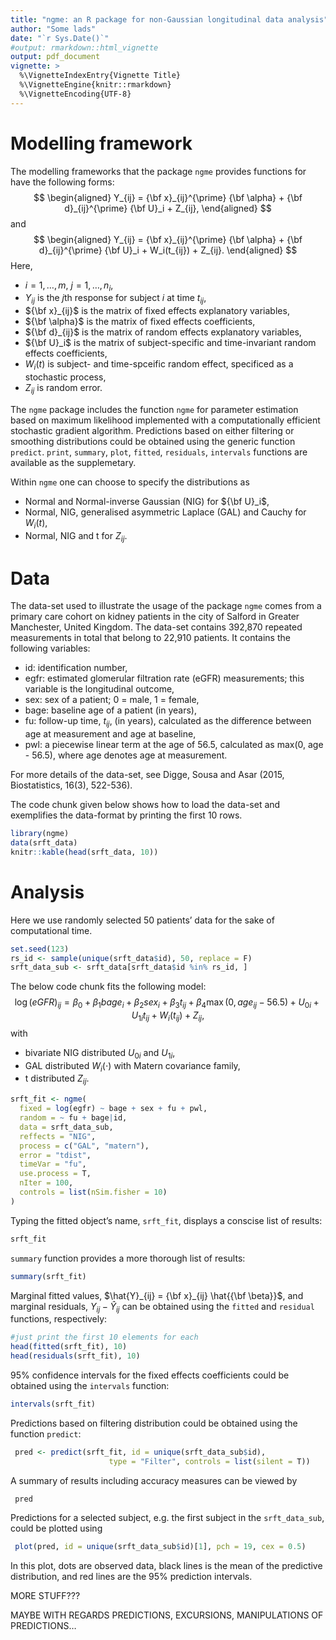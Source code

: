 ---
title: "ngme: an R package for non-Gaussian longitudinal data analysis"
author: "Some lads"
date: "`r Sys.Date()`"
#output: rmarkdown::html_vignette
output: pdf_document
vignette: >
  %\VignetteIndexEntry{Vignette Title}
  %\VignetteEngine{knitr::rmarkdown}
  %\VignetteEncoding{UTF-8}
---

# Modelling framework 

The modelling frameworks that the package `ngme` 
provides functions for have the following forms:
$$
\begin{aligned}
Y_{ij} = {\bf x}_{ij}^{\prime} {\bf \alpha} + {\bf d}_{ij}^{\prime} {\bf U}_i + Z_{ij},
\end{aligned}
$$
and
$$
\begin{aligned}
Y_{ij} = {\bf x}_{ij}^{\prime} {\bf \alpha} + {\bf d}_{ij}^{\prime} {\bf U}_i + W_i(t_{ij}) + Z_{ij}.
\end{aligned}
$$
Here, 

- $i = 1, \ldots, m$, $j = 1, \ldots, n_i$, 
- $Y_{ij}$ is the $j$th response for subject $i$ at time $t_{ij}$,
- ${\bf x}_{ij}$ is the matrix of fixed effects explanatory variables,
- ${\bf \alpha}$ is the matrix of fixed effects coefficients,
- ${\bf d}_{ij}$ is the matrix of random effects explanatory variables,
- ${\bf U}_i$ is the matrix of subject-specific and time-invariant random effects coefficients,
- $W_i(t)$ is subject- and time-spceific random effect, specificed as a stochastic process,
- $Z_{ij}$ is random error.

The `ngme` package includes the function `ngme` for parameter estimation 
based on maximum likelihood implemented with a computationally efficient 
stochastic gradient algorithm. Predictions based on either filtering or 
smoothing distributions could be obtained using the generic function `predict`. 
`print`, `summary`, `plot`, `fitted`, `residuals`, `intervals` 
functions are available as the supplemetary. 
 
Within `ngme` one can choose to specify the distributions as
 
- Normal and Normal-inverse Gaussian (NIG) for ${\bf U}_i$,
- Normal, NIG, generalised asymmetric Laplace (GAL) and Cauchy for $W_i(t)$,
- Normal, NIG and t for $Z_{ij}$.

# Data

The data-set used to illustrate the usage of the package `ngme` comes 
from a primary care cohort on kidney patients in the city of Salford 
in Greater Manchester, United Kingdom. The data-set contains 392,870 
repeated measurements in total that belong to 22,910 patients. It contains 
the following variables:

- id: identification number,
- egfr: estimated glomerular filtration rate (eGFR) measurements; 
        this variable is the longitudinal outcome,
- sex: sex of a patient; 0 = male, 1 = female,
- bage: baseline age of a patient (in years),
- fu: follow-up time, $t_{ij}$, (in years), calculated as the difference 
      between age at measurement and age at baseline,
- pwl: a piecewise linear term at the age of 56.5, 
       calculated as max(0, age - 56.5), 
       where age denotes age at measurement. 

For more details of the data-set, see 
Digge, Sousa and Asar (2015, Biostatistics, 16(3), 522-536). 

The code chunk given below shows how to load the data-set and 
exemplifies the data-format by printing the first 10 rows. 

```{r, echo=TRUE}
library(ngme)
data(srft_data)
knitr::kable(head(srft_data, 10))
```

# Analysis

Here we use randomly selected 50 patients' data for the sake 
of computational time. 

```{r, echo=TRUE}
set.seed(123)
rs_id <- sample(unique(srft_data$id), 50, replace = F)
srft_data_sub <- srft_data[srft_data$id %in% rs_id, ]
```

The below code chunk fits the following model:
$$
\log(eGFR)_{ij} = \beta_0 + \beta_1 bage_{i} + \beta_2 sex_i + 
                 \beta_3 t_{ij} + \beta_4 \max(0, age_{ij} - 56.5) + 
                 U_{0i} + U_{1i} t_{ij} + W_i(t_{ij}) + Z_{ij},
$$
with 

- bivariate NIG distributed $U_{0i}$ and $U_{1i}$,
- GAL distributed $W_i(\cdot)$ with Matern covariance family,
- t distributed $Z_{ij}$.

```{r, echo = TRUE}
srft_fit <- ngme(
  fixed = log(egfr) ~ bage + sex + fu + pwl,
  random = ~ fu + bage|id,
  data = srft_data_sub,
  reffects = "NIG",
  process = c("GAL", "matern"),
  error = "tdist",
  timeVar = "fu",
  use.process = T,
  nIter = 100,
  controls = list(nSim.fisher = 10)
)
```
Typing the fitted object's name, `srft_fit`, displays a conscise list of results:

```{r, echo = TRUE}
srft_fit
```

`summary` function provides a more thorough list of results:

```{r, echo = TRUE}
summary(srft_fit)
```

Marginal fitted values, $\hat{Y}_{ij} = {\bf x}_{ij} \hat{{\bf \beta}}$, 
and marginal residuals, $Y_{ij} - \hat{Y}_{ij}$ can be obtained using 
the `fitted` and `residual` functions, respectively:

```{r, echo = TRUE}
#just print the first 10 elements for each
head(fitted(srft_fit), 10)
head(residuals(srft_fit), 10)
```

95\% confidence intervals for the fixed effects coefficients 
could be obtained using the `intervals` function:

```{r, echo = TRUE}
intervals(srft_fit)
```

Predictions based on filtering distribution could be obtained using the function 
`predict`:

```{r, echo = FALSE}
 pred <- predict(srft_fit, id = unique(srft_data_sub$id), 
                      type = "Filter", controls = list(silent = T))

```

A summary of results including accuracy measures can be viewed by

```{r, echo = TRUE}
 pred
```

Predictions for a selected subject, e.g. the first subject in the 
`srft_data_sub`, could be plotted using

```{r, echo = TRUE}
 plot(pred, id = unique(srft_data_sub$id)[1], pch = 19, cex = 0.5)
```

In this plot, dots are observed data, black lines is the mean 
of the predictive distribution, and red lines are the 95\% 
prediction intervals. 

MORE STUFF???

MAYBE WITH REGARDS PREDICTIONS, EXCURSIONS, MANIPULATIONS OF PREDICTIONS...

